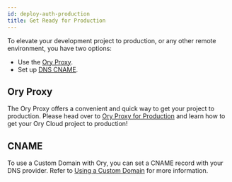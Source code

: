 ```yaml
---
id: deploy-auth-production
title: Get Ready for Production
---
```


To elevate your development project to production, or any other remote
environment, you have two options:

- Use the [Ory Proxy](#ory-proxy).
- Set up [DNS CNAME](#cname).

## Ory Proxy

The Ory Proxy offers a convenient and quick way to get your project to
production. Please head over to
[Ory Proxy for Production](../guides/proxy.mdx#ory-proxy-for-production) and
learn how to get your Ory Cloud project to production!

## CNAME

To use a Custom Domain with Ory, you can set a CNAME record with your DNS
provider. Refer to [Using a Custom Domain](../guides/custom-domains.mdx) for
more information.
